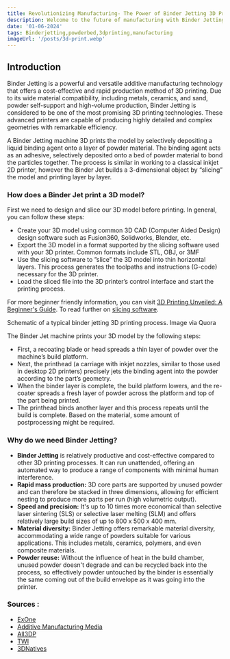 ```yaml
---
title: Revolutionizing Manufacturing- The Power of Binder Jetting 3D Printing
description: Welcome to the future of manufacturing with Binder Jetting 3D printers, where precision meets speed and efficiency. These advanced printers are capable of producing highly detailed and complex geometries with remarkable efficiency. With versatile material options, Binder Jetting is revolutionizing industries by enabling rapid prototyping and cost-effective full-scale production, all while minimizing material waste and eliminating the need for support structures.
date: '01-06-2024'
tags: Binderjetting,powderbed,3dprinting,manufacturing
imageUrl: '/posts/3d-print.webp'
---
```


## Introduction

Binder Jetting is a powerful and versatile additive manufacturing technology that offers a cost-effective and rapid production method of 3D printing. Due to its wide material compatibility, including metals, ceramics, and sand, powder self-support and high-volume production, Binder Jetting is considered to be one of the most promising 3D printing technologies. These advanced printers are capable of producing highly detailed and complex geometries with remarkable efficiency.

A Binder Jetting machine 3D prints the model by selectively depositing a liquid binding agent onto a layer of powder material. The binding agent acts as an adhesive, selectively deposited onto a bed of powder material to bond the particles together. The process is similar in working to a classical inkjet 2D printer, however the Binder Jet builds a 3-dimensional object by “slicing” the model and printing layer by layer.

### How does a Binder Jet print a 3D model?

First we need to design and slice our 3D model before printing. In general, you can follow these steps:

- Create your 3D model using common 3D CAD (Computer Aided Design) design software such as Fusion360, Solidworks, Blender, etc.
- Export the 3D model in a format supported by the slicing software used with your 3D printer. Common formats include STL, OBJ, or 3MF
- Use the slicing software to ”slice” the 3D model into thin horizontal layers. This process generates the toolpaths and instructions (G-code) necessary for the 3D printer.
- Load the sliced file into the 3D printer’s control interface and start the printing process.

For more beginner friendly information, you can visit [3D Printing Unveiled: A Beginner's Guide](https://mekuva.com/blog/1). To read further on [slicing software](https://all3dp.com/2/what-is-a-3d-slicer-simply-explained/).

<ArticleImage src="/posts/binder-jetting.webp" />
Schematic of a typical binder jetting 3D printing process. Image via Quora

The Binder Jet machine prints your 3D model by the following steps:
- First, a recoating blade or head spreads a thin layer of powder over the machine’s build platform.
- Next, the printhead (a carriage with inkjet nozzles, similar to those used in desktop 2D printers) precisely jets the binding agent into the powder according to the part’s geometry.
- When the binder layer is complete, the build platform lowers, and the re-coater spreads a fresh layer of powder across the platform and top of the part being printed.
- The printhead binds another layer and this process repeats until the build is complete. Based on the material, some amount of postprocessing might be required.

### Why do we need Binder Jetting?

 - **Binder Jetting** is relatively productive and cost-effective compared to other 3D printing processes. It can run unattended, offering an automated way to produce a range of components with minimal human interference.
- **Rapid mass production:** 3D core parts are supported by unused powder and can therefore be stacked in three dimensions, allowing for efficient nesting to produce more parts per run (high volumetric output).
- **Speed and precision:** It's up to 10 times more economical than selective laser sintering (SLS) or selective laser melting (SLM) and offers relatively large build sizes of up to 800 x 500 x 400 mm. 
- **Material diversity:** Binder Jetting offers remarkable material diversity, accommodating a wide range of powders suitable for various applications. This includes metals, ceramics, polymers, and even composite materials.
- **Powder reuse:** Without the influence of heat in the build chamber, unused powder doesn't degrade and can be recycled back into the process, so effectively powder untouched by the binder is essentially the same coming out of the build envelope as it was going into the printer.

### Sources :

- [ExOne](https://www.exone.com/en-US/Resources/case-studies/what-is-binder-jetting)
- [Additive Manufacturing Media](https://www.additivemanufacturing.media/articles/am-101-binder-jetting)
- [All3DP](https://all3dp.com/1/betting-on-binder-jetting-for-production-additive-manufacturing/)
- [TWI](https://www.twi-global.com/technical-knowledge/faqs/what-is-binder-jetting#Advantages)
- [3DNatives](https://www.3dnatives.com/en/powder-binding100420174/)